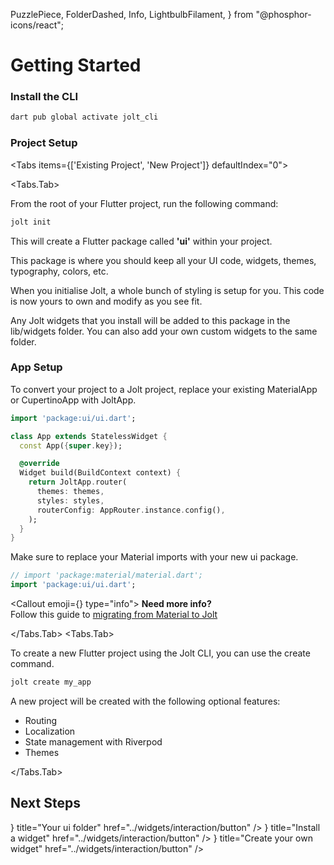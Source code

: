   PuzzlePiece,
  FolderDashed,
  Info,
  LightbulbFilament,
} from "@phosphor-icons/react";

# Getting Started

<Steps>

### Install the CLI

```sh
dart pub global activate jolt_cli
```

### Project Setup

<Tabs items={['Existing Project', 'New Project']} defaultIndex="0">

<Tabs.Tab>

From the root of your Flutter project, run the following command:

```sh
jolt init
```

This will create a Flutter package called **'ui'** within your project.

This package is where you should keep all your UI code, widgets, themes, typography, colors, etc.

When you initialise Jolt, a whole bunch of styling is setup for you. This code is now yours to own and modify as you see fit.

Any Jolt widgets that you install will be added to this package in the lib/widgets folder. You can also add your own custom widgets to the same folder.

### App Setup

To convert your project to a Jolt project, replace your existing MaterialApp or CupertinoApp with JoltApp.

```dart
import 'package:ui/ui.dart';

class App extends StatelessWidget {
  const App({super.key});

  @override
  Widget build(BuildContext context) {
    return JoltApp.router(
      themes: themes,
      styles: styles,
      routerConfig: AppRouter.instance.config(),
    );
  }
}
```

Make sure to replace your Material imports with your new ui package.

```dart
// import 'package:material/material.dart';
import 'package:ui/ui.dart';
```

<Callout emoji={<Info weight="duotone" size="28" />} type="info">
  **Need more info?** <br /> Follow this guide to [migrating from Material to
  Jolt](../guides/migrating-from-material)
</Callout>

</Tabs.Tab>
<Tabs.Tab>

To create a new Flutter project using the Jolt CLI, you can use the create command.

```sh
jolt create my_app
```

A new project will be created with the following optional features:

- Routing
- Localization
- State management with Riverpod
- Themes

</Tabs.Tab>
</Tabs>

</Steps>

## Next Steps

<Cards>
  <Card
    icon={<FolderDashed weight="duotone" size="32" />}
    title="Your ui folder"
    href="../widgets/interaction/button"
  />
  <Card
    icon={<PuzzlePiece weight="duotone" size="32" />}
    title="Install a widget"
    href="../widgets/interaction/button"
  />
  <Card
    icon={<LightbulbFilament weight="duotone" size="32" />}
    title="Create your own widget"
    href="../widgets/interaction/button"
  />
</Cards>

